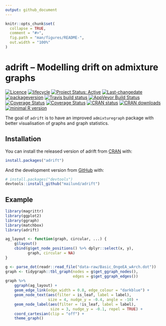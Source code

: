 ```yaml
---
output: github_document
---
```


<!-- README.md is generated from README.Rmd. Please edit that file -->

```r
knitr::opts_chunk$set(
  collapse = TRUE,
  comment = "#>",
  fig.path = "man/figures/README-",
  out.width = "100%"
)
```

# adrift -- Modelling drift on admixture graphs

[![Licence](https://img.shields.io/badge/licence-GPL--3-blue.svg)](https://www.gnu.org/licenses/gpl-3.0.en.html)
[![lifecycle](http://img.shields.io/badge/lifecycle-experimental-orange.svg)](https://www.tidyverse.org/lifecycle/#experimental)
[![Project Status: Active](http://www.repostatus.org/badges/latest/active.svg)](http://www.repostatus.org/#active)
[![Last-changedate](https://img.shields.io/badge/last%20change-`r gsub('-', '--', Sys.Date())`-green.svg)](/commits/master)
[![packageversion](https://img.shields.io/badge/Package%20version-0.0.0.9000-orange.svg?style=flat-square)](commits/master)
[![Travis build status](https://travis-ci.org/mailund/adrift.svg?branch=master)](https://travis-ci.org/mailund/adrift)
[![AppVeyor Build Status](https://ci.appveyor.com/api/projects/status/69pgmvgsmswfqw45?svg=true)](https://ci.appveyor.com/project/mailund/adrift)
[![Coverage Status](http://img.shields.io/codecov/c/github/mailund/adrift/master.svg)](https://codecov.io/github/mailund/adrift?branch=master)
[![Coverage Status](http://coveralls.io/repos/github/mailund/adrift/badge.svg?branch=master)](https://coveralls.io/github/mailund/adrift?branch=master)
[![CRAN status](http://www.r-pkg.org/badges/version/adrift)](https://cran.r-project.org/package=adrift)
[![CRAN downloads](http://cranlogs.r-pkg.org/badges/grand-total/adrift)](https://cran.r-project.org/package=adrift)
[![minimal R version](https://img.shields.io/badge/R-%E2%89%A53.2-blue.svg)](https://cran.r-project.org/)



The goal of `adrift` is to have an improved `admixturegraph` package with better visualisation of graphs and graph statistics.

## Installation

You can install the released version of adrift from [CRAN](https://CRAN.R-project.org) with:

``` r
install.packages("adrift")
```

And the development version from [GitHub](https://github.com/) with:

``` r
# install.packages("devtools")
devtools::install_github("mailund/adrift")
```

## Example


```r
library(magrittr)
library(ggplot2)
library(ggraph)
library(matchbox)
library(adrift)

ag_layout <- function(graph, circular, ...) {
    g$layout()
    cbind(g$get_node_positions() %>% dplyr::select(x, y),
          graph, circular = NA)
}

g <- parse_dot(readr::read_file("data-raw/Basic_OngeEA_wArch.dot"))
graph <- tidygraph::tbl_graph(nodes = g$get_ggraph_nodes(),
                              edges = g$get_ggraph_edges())
graph %>%
    ggraph(ag_layout) +
    geom_edge_link(edge_width = 0.8, edge_colour = "darkblue") +
    geom_node_text(aes(filter = is_leaf, label = label),
                   size = 4, nudge_y = -0.4, angle = -10) +
    geom_node_label(aes(filter = !is_leaf, label = label),
                    size = 3, nudge_y = -0.1, repel = TRUE) +
    coord_cartesian(clip = "off") +
    theme_graph()

```
